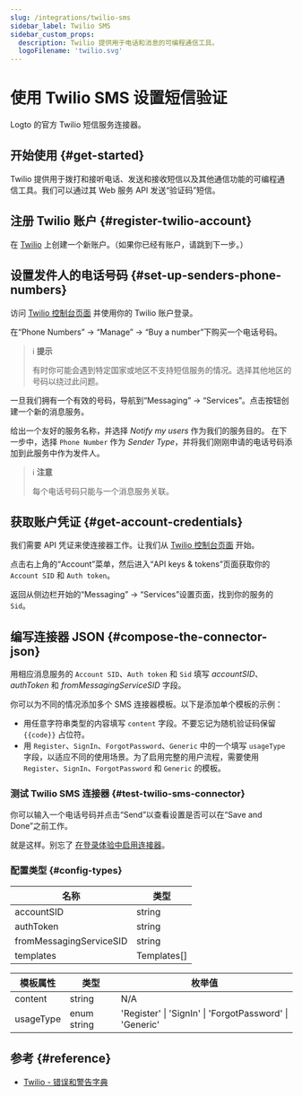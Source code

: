 ```yaml
---
slug: /integrations/twilio-sms
sidebar_label: Twilio SMS
sidebar_custom_props:
  description: Twilio 提供用于电话和消息的可编程通信工具。
  logoFilename: 'twilio.svg'
---
```



# 使用 Twilio SMS 设置短信验证

Logto 的官方 Twilio 短信服务连接器。

<GuideTip />

## 开始使用 \{#get-started}

Twilio 提供用于拨打和接听电话、发送和接收短信以及其他通信功能的可编程通信工具。我们可以通过其 Web 服务 API 发送“验证码”短信。

## 注册 Twilio 账户 \{#register-twilio-account}

在 [Twilio](https://www.twilio.com) 上创建一个新账户。（如果你已经有账户，请跳到下一步。）

## 设置发件人的电话号码 \{#set-up-senders-phone-numbers}

访问 [Twilio 控制台页面](https://console.twilio.com/) 并使用你的 Twilio 账户登录。

在“Phone Numbers” -> “Manage” -> “Buy a number”下购买一个电话号码。

> ℹ️ **提示**
>
> 有时你可能会遇到特定国家或地区不支持短信服务的情况。选择其他地区的号码以绕过此问题。

一旦我们拥有一个有效的号码，导航到“Messaging” -> “Services”。点击按钮创建一个新的消息服务。

给出一个友好的服务名称，并选择 _Notify my users_ 作为我们的服务目的。
在下一步中，选择 `Phone Number` 作为 _Sender Type_，并将我们刚刚申请的电话号码添加到此服务中作为发件人。

> ℹ️ **注意**
>
> 每个电话号码只能与一个消息服务关联。

## 获取账户凭证 \{#get-account-credentials}

我们需要 API 凭证来使连接器工作。让我们从 [Twilio 控制台页面](https://console.twilio.com/) 开始。

点击右上角的“Account”菜单，然后进入“API keys & tokens”页面获取你的 `Account SID` 和 `Auth token`。

返回从侧边栏开始的“Messaging” -> “Services”设置页面，找到你的服务的 `Sid`。

## 编写连接器 JSON \{#compose-the-connector-json}

用相应消息服务的 `Account SID`、`Auth token` 和 `Sid` 填写 _accountSID_、_authToken_ 和 _fromMessagingServiceSID_ 字段。

你可以为不同的情况添加多个 SMS 连接器模板。以下是添加单个模板的示例：

- 用任意字符串类型的内容填写 `content` 字段。不要忘记为随机验证码保留 `{{code}}` 占位符。
- 用 `Register`、`SignIn`、`ForgotPassword`、`Generic` 中的一个填写 `usageType` 字段，以适应不同的使用场景。为了启用完整的用户流程，需要使用 `Register`、`SignIn`、`ForgotPassword` 和 `Generic` 的模板。

### 测试 Twilio SMS 连接器 \{#test-twilio-sms-connector}

你可以输入一个电话号码并点击“Send”以查看设置是否可以在“Save and Done”之前工作。

就是这样。别忘了 [在登录体验中启用连接器](/connectors/sms-connectors/#enable-phone-number-sign-up-or-sign-in)。

### 配置类型 \{#config-types}

| 名称                    | 类型        |
| ----------------------- | ----------- |
| accountSID              | string      |
| authToken               | string      |
| fromMessagingServiceSID | string      |
| templates               | Templates[] |

| 模板属性  | 类型        | 枚举值                                                  |
| --------- | ----------- | ------------------------------------------------------- |
| content   | string      | N/A                                                     |
| usageType | enum string | 'Register' \| 'SignIn' \| 'ForgotPassword' \| 'Generic' |

## 参考 \{#reference}

- [Twilio - 错误和警告字典](https://www.twilio.com/docs/api/errors)
